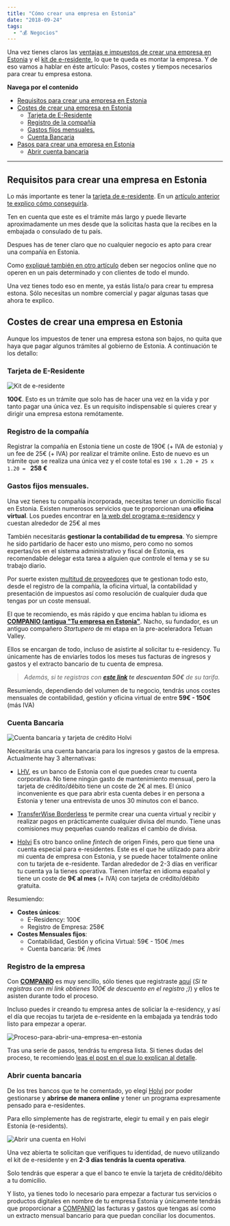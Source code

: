 ```yaml
---
title: "Cómo crear una empresa en Estonia"
date: "2018-09-24"
tags:
  - "💰 Negocios"
---
```


Una vez tienes claros las [ventajas e impuestos de crear una empresa en Estonia](/impuestos-estonia) y el [kit de e-residente](/e-residency), lo que te queda es montar la empresa. Y de eso vamos a hablar en éste artículo: Pasos, costes y tiempos necesarios para crear tu empresa estona.

**Navega por el contenido**

- [Requisitos para crear una empresa en Estonia](#requisitosparacrearunaempresaenestonia)
- [Costes de crear una empresa en Estonia](#costesdecrearunaempresaenestonia)
  - [Tarjeta de E-Residente](#tarjetadeeresidente)
  - [Registro de la compañía](#registrodelacompaa)
  - [Gastos fijos mensuales. ](#gastosfijosmensuales)
  - [Cuenta Bancaria](#cuentabancaria)
- [Pasos para crear una empresa en Estonia](#pasosparacrearunaempresaenestonia)
  - [Abrir cuenta bancaria](#abrircuentabancaria)

---

## Requisitos para crear una empresa en Estonia

Lo más importante es tener la [tarjeta de e-residente](/e-residency). En un [artículo anterior te explico cómo conseguirla](/e-residency).

Ten en cuenta que este es el trámite más largo y puede llevarte aproximadamente un mes desde que la solicitas hasta que la recibes en la embajada o consulado de tu país.

Despues has de tener claro que no cualquier negocio es apto para crear una compañía en Estonia.

Como [expliqué también en otro artículo](/impuestos-estonia) deben ser negocios online que no operen en un pais determinado y con clientes de todo el mundo.

Una vez tienes todo eso en mente, ya estás lista/o para crear tu empresa estona. Sólo necesitas un nombre comercial y pagar algunas tasas que ahora te explico.

## Costes de crear una empresa en Estonia

Aunque los impuestos de tener una empresa estona son bajos, no quita que haya que pagar algunos trámites al gobierno de Estonia. A continuación te los detallo:

### Tarjeta de E-Residente

![Kit de e-residente](/images/empresa-estonia/IMG_20180912_173233-1.jpg)

**100€**. Esto es un trámite que solo has de hacer una vez en la vida y por tanto pagar una única vez. Es un requisito indispensable si quieres crear y dirigir una empresa estona remótamente.

### Registro de la compañía

Registrar la compañía en Estonia tiene un coste de 190€ (+ IVA de estonia) y un fee de 25€ (+ IVA) por realizar el trámite online. Esto de nuevo es un trámite que se realiza una única vez y el coste total es `190 x 1.20 + 25 x 1.20 = ` **258 €**

### Gastos fijos mensuales.

Una vez tienes tu compañía incorporada, necesitas tener un domicilio fiscal en Estonia. Existen numerosos servicios que te proporcionan una **oficina virtual**. Los puedes encontrar en [la web del programa e-residency](https://e-resident.gov.ee/run-a-company/) y cuestan alrededor de 25€ al mes

También necesitarás **gestionar la contabilidad de tu empresa**. Yo siempre he sido partidario de hacer esto uno mismo, pero como no somos expertas/os en el sistema administrativo y fiscal de Estonia, es recomendable delegar esta tarea a alguien que controle el tema y se su trabajo diario.

Por suerte existen [multitud de proveedores](https://e-resident.gov.ee/run-a-company/) que te gestionan todo esto, desde el registro de la compañía, la oficina virtual, la contabilidad y presentación de impuestos así como resolución de cualquier duda que tengas por un coste mensual.

El que te recomiendo, es más rápido y que encima hablan tu idioma es **[COMPANIO (antigua "Tu empresa en Estonia"](https://app.companio.co/register.html?referrer=NjM0ODJmNjg3N2RmNjg3MDRmYjhjZjA0)**. Nacho, su fundador, es un antiguo compañero _Startupero_ de mi etapa en la pre-aceleradora Tetuan Valley.

Ellos se encargan de todo, incluso de asistirte al solicitar tu e-residency. Tu únicamente has de enviarles todos los meses tus facturas de ingresos y gastos y el extracto bancario de tu cuenta de empresa.

> _Además, si te registras con **[este link](https://app.companio.co/register.html?referrer=NjM0ODJmNjg3N2RmNjg3MDRmYjhjZjA0) te descuentan 50€** de su tarifa._

Resumiendo, dependiendo del volumen de tu negocio, tendrás unos costes mensuales de contabilidad, gestión y oficina virtual de entre **59€ - 150€** (más IVA)

### Cuenta Bancaria

![Cuenta bancaria y tarjeta de crédito Holvi](/images/empresa-estonia/hero-e-residents-1024x546@2x.jpg)

Necesitarás una cuenta bancaria para los ingresos y gastos de la empresa. Actualmente hay 3 alternativas:

- [LHV](https://www.lhv.ee/en/), es un banco de Estonia con el que puedes crear tu cuenta corporativa. No tiene ningún gasto de mantenimiento mensual, pero la tarjeta de crédito/débito tiene un coste de 2€ al mes. El único inconveniente es que para abrir esta cuenta debes ir en persona a Estonia y tener una entrevista de unos 30 minutos con el banco.

- [TransferWise Borderless](https://transferwise.com/gb/borderless/) te permite crear una cuenta virtual y recibir y realizar pagos en prácticamente cualquier divisa del mundo. Tiene unas comisiones muy pequeñas cuando realizas el cambio de divisa.

- [Holvi](https://about.holvi.com/e-residents/) Es otro banco online _fintech_ de origen Finés, pero que tiene una cuenta especial para e-residentes. Este es el que he utilizado para abrir mi cuenta de empresa con Estonia, y se puede hacer totalmente online con tu tarjeta de e-residente. Tardan alrededor de 2-3 días en verificar tu cuenta ya la tienes operativa. Tienen interfaz en idioma español y tiene un coste de **9€ al mes** (+ IVA) con tarjeta de crédito/débito gratuita.

Resumiendo:

- **Costes únicos**:
  - E-Residency: 100€
  - Registro de Empresa: 258€
- **Costes Mensuales fijos**:
  - Contabilidad, Gestión y oficina Virtual: 59€ - 150€ /mes
  - Cuenta bancaria: 9€ /mes

### Registro de la empresa

Con **[COMPANIO](https://app.companio.co/register.html?referrer=NjM0ODJmNjg3N2RmNjg3MDRmYjhjZjA0)** es muy sencillo, sólo tienes que registraste [aquí](https://app.companio.co/register.html?referrer=NjM0ODJmNjg3N2RmNjg3MDRmYjhjZjA0) (_Si te registras con mi link obtienes 100€ de descuento en el registro ;)_) y ellos te asisten durante todo el proceso.

Incluso puedes ir creando tu empresa antes de soliciar la e-residency, y así el día que recojas tu tarjeta de e-residente en la embajada ya tendrás todo listo para empezar a operar.

![Proceso-para-abrir-una-empresa-en-estonia](/images/empresa-estonia/Proceso-para-el-blog.png)

Tras una serie de pasos, tendrás tu empresa lista. Si tienes dudas del proceso, te recomiendo [leas el post en el que lo explican al detalle](https://tuempresaenestonia.com/el-proceso-de-montar-tu-empresa-en-estonia/).

### Abrir cuenta bancaria

De los tres bancos que te he comentado, yo elegí [Holvi](https://about.holvi.com/e-residents/) por poder gestionarse y **abrirse de manera online** y tener un programa expresamente pensado para e-residentes.

Para ello simplemente has de registrarte, elegir tu email y en pais elegir Estonia (e-residents).

![Abrir una cuenta en Holvi](/images/empresa-estonia/Screen-Shot-2018-09-16-at-17.46.15.png)

Una vez abierta te solicitan que verifiques tu identidad, de nuevo utilizando el kit de e-residente y en **2-3 días tendrás la cuenta operativa**.

Solo tendrás que esperar a que el banco te envíe la tarjeta de crédito/débito a tu domicilio.

Y listo, ya tienes todo lo necesario para empezar a facturar tus servicios o productos digitales en nombre de tu empresa Estonia y únicamente tendrás que proporcionar a [COMPANIO](https://app.companio.co/register.html?referrer=NjM0ODJmNjg3N2RmNjg3MDRmYjhjZjA0) las facturas y gastos que tengas así como un extracto mensual bancario para que puedan conciliar los documentos.
